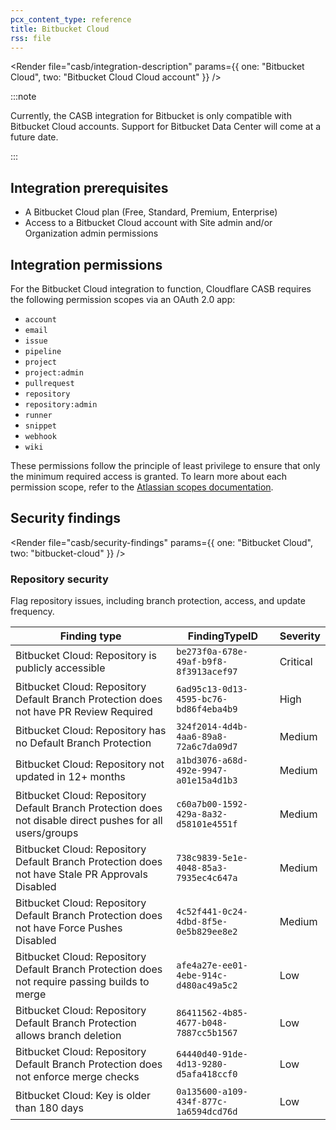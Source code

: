 ```yaml
---
pcx_content_type: reference
title: Bitbucket Cloud
rss: file
---
```



<Render
  file="casb/integration-description"
  params={{ one: "Bitbucket Cloud", two: "Bitbucket Cloud Cloud account" }}
/>

:::note

Currently, the CASB integration for Bitbucket is only compatible with Bitbucket Cloud accounts. Support for Bitbucket Data Center will come at a future date.

:::

## Integration prerequisites

- A Bitbucket Cloud plan (Free, Standard, Premium, Enterprise)
- Access to a Bitbucket Cloud account with Site admin and/or Organization admin permissions

## Integration permissions

For the Bitbucket Cloud integration to function, Cloudflare CASB requires the following permission scopes via an OAuth 2.0 app:

- `account`
- `email`
- `issue`
- `pipeline`
- `project`
- `project:admin`
- `pullrequest`
- `repository`
- `repository:admin`
- `runner`
- `snippet`
- `webhook`
- `wiki`

These permissions follow the principle of least privilege to ensure that only the minimum required access is granted. To learn more about each permission scope, refer to the [Atlassian scopes documentation](https://developer.atlassian.com/cloud/bitbucket/rest/intro/#oauth-2-0).

## Security findings

<Render
  file="casb/security-findings"
  params={{ one: "Bitbucket Cloud", two: "bitbucket-cloud" }}
/>

### Repository security

Flag repository issues, including branch protection, access, and update frequency.

| Finding type                                                                                              | FindingTypeID                          | Severity |
| --------------------------------------------------------------------------------------------------------- | -------------------------------------- | -------- |
| Bitbucket Cloud: Repository is publicly accessible                                                        | `be273f0a-678e-49af-b9f8-8f3913acef97` | Critical |
| Bitbucket Cloud: Repository Default Branch Protection does not have PR Review Required                    | `6ad95c13-0d13-4595-bc76-bd86f4eba4b9` | High     |
| Bitbucket Cloud: Repository has no Default Branch Protection                                              | `324f2014-4d4b-4aa6-89a8-72a6c7da09d7` | Medium   |
| Bitbucket Cloud: Repository not updated in 12+ months                                                     | `a1bd3076-a68d-492e-9947-a01e15a4d1b3` | Medium   |
| Bitbucket Cloud: Repository Default Branch Protection does not disable direct pushes for all users/groups | `c60a7b00-1592-429a-8a32-d58101e4551f` | Medium   |
| Bitbucket Cloud: Repository Default Branch Protection does not have Stale PR Approvals Disabled           | `738c9839-5e1e-4048-85a3-7935ec4c647a` | Medium   |
| Bitbucket Cloud: Repository Default Branch Protection does not have Force Pushes Disabled                 | `4c52f441-0c24-4dbd-8f5e-0e5b829ee8e2` | Medium   |
| Bitbucket Cloud: Repository Default Branch Protection does not require passing builds to merge            | `afe4a27e-ee01-4ebe-914c-d480ac49a5c2` | Low      |
| Bitbucket Cloud: Repository Default Branch Protection allows branch deletion                              | `86411562-4b85-4677-b048-7887cc5b1567` | Low      |
| Bitbucket Cloud: Repository Default Branch Protection does not enforce merge checks                       | `64440d40-91de-4d13-9280-d5afa418ccf0` | Low      |
| Bitbucket Cloud: Key is older than 180 days                                                               | `0a135600-a109-434f-877c-1a6594dcd76d` | Low      |
